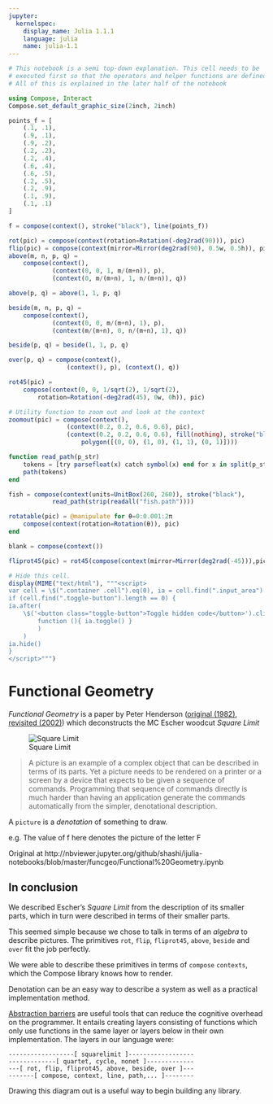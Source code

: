 ```yaml
---
jupyter:
  kernelspec:
    display_name: Julia 1.1.1
    language: julia
    name: julia-1.1
---
```


```julia
# This notebook is a semi top-down explanation. This cell needs to be
# executed first so that the operators and helper functions are defined
# All of this is explained in the later half of the notebook

using Compose, Interact
Compose.set_default_graphic_size(2inch, 2inch)

points_f = [
    (.1, .1),
    (.9, .1),
    (.9, .2),
    (.2, .2),
    (.2, .4),
    (.6, .4),
    (.6, .5),
    (.2, .5),
    (.2, .9),
    (.1, .9),
    (.1, .1)
]

f = compose(context(), stroke("black"), line(points_f))

rot(pic) = compose(context(rotation=Rotation(-deg2rad(90))), pic)
flip(pic) = compose(context(mirror=Mirror(deg2rad(90), 0.5w, 0.5h)), pic)
above(m, n, p, q) =
    compose(context(),
            (context(0, 0, 1, m/(m+n)), p),
            (context(0, m/(m+n), 1, n/(m+n)), q))

above(p, q) = above(1, 1, p, q)

beside(m, n, p, q) =
    compose(context(),
            (context(0, 0, m/(m+n), 1), p),
            (context(m/(m+n), 0, n/(m+n), 1), q))

beside(p, q) = beside(1, 1, p, q)

over(p, q) = compose(context(),
                (context(), p), (context(), q))

rot45(pic) =
    compose(context(0, 0, 1/sqrt(2), 1/sqrt(2),
        rotation=Rotation(-deg2rad(45), 0w, 0h)), pic)

# Utility function to zoom out and look at the context
zoomout(pic) = compose(context(),
                (context(0.2, 0.2, 0.6, 0.6), pic),
                (context(0.2, 0.2, 0.6, 0.6), fill(nothing), stroke("black"), strokedash([0.5mm, 0.5mm]),
                    polygon([(0, 0), (1, 0), (1, 1), (0, 1)])))

function read_path(p_str)
    tokens = [try parsefloat(x) catch symbol(x) end for x in split(p_str, r"[\s,]+")]
    path(tokens)
end

fish = compose(context(units=UnitBox(260, 260)), stroke("black"),
            read_path(strip(readall("fish.path"))))

rotatable(pic) = @manipulate for θ=0:0.001:2π
    compose(context(rotation=Rotation(θ)), pic)
end

blank = compose(context())

fliprot45(pic) = rot45(compose(context(mirror=Mirror(deg2rad(-45))),pic))

# Hide this cell.
display(MIME("text/html"), """<script>
var cell = \$(".container .cell").eq(0), ia = cell.find(".input_area")
if (cell.find(".toggle-button").length == 0) {
ia.after(
    \$('<button class="toggle-button">Toggle hidden code</button>').click(
        function (){ ia.toggle() }
        )
    )
ia.hide()
}
</script>""")
```

# Functional Geometry
*Functional Geometry* is a paper by Peter Henderson ([original (1982)](users.ecs.soton.ac.uk/peter/funcgeo.pdf), [revisited (2002)](https://cs.au.dk/~hosc/local/HOSC-15-4-pp349-365.pdf)) which deconstructs the MC Escher woodcut *Square Limit*

![Square Limit](http://i.imgur.com/LjRzmNM.png)


> A picture is an example of a complex object that can be described in terms of its parts.
Yet a picture needs to be rendered on a printer or a screen by a device that expects to
be given a sequence of commands. Programming that sequence of commands directly is
much harder than having an application generate the commands automatically from the
simpler, denotational description.


A `picture` is a *denotation* of something to draw.

e.g. The value of f here denotes the picture of the letter F


Original at http://nbviewer.jupyter.org/github/shashi/ijulia-notebooks/blob/master/funcgeo/Functional%20Geometry.ipynb


## In conclusion

We described Escher's *Square Limit* from the description of its smaller parts, which in turn were described in terms of their smaller parts.

This seemed simple because we chose to talk in terms of an *algebra* to describe pictures. The primitives `rot`, `flip`, `fliprot45`, `above`, `beside` and `over` fit the job perfectly.

We were able to describe these primitives in terms of `compose` `contexts`, which the Compose library knows how to render.

Denotation can be an easy way to describe a system as well as a practical implementation method.

[Abstraction barriers](https://mitpress.mit.edu/sicp/full-text/sicp/book/node29.html) are useful tools that can reduce the cognitive overhead on the programmer. It entails creating layers consisting of functions which only use functions in the same layer or layers below in their own implementation. The layers in our language were:

    ------------------[ squarelimit ]------------------
    -------------[ quartet, cycle, nonet ]-------------
    ---[ rot, flip, fliprot45, above, beside, over ]---
    -------[ compose, context, line, path,... ]--------
    
Drawing this diagram out is a useful way to begin building any library.


